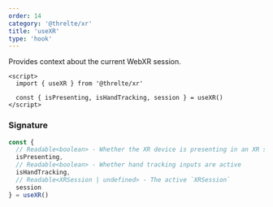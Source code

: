 ```yaml
---
order: 14
category: '@threlte/xr'
title: 'useXR'
type: 'hook'
---
```


Provides context about the current WebXR session.

```svelte
<script>
  import { useXR } from '@threlte/xr'

  const { isPresenting, isHandTracking, session } = useXR()
</script>
```

### Signature

```ts
const {
  // Readable<boolean> - Whether the XR device is presenting in an XR session
  isPresenting,
  // Readable<boolean> - Whether hand tracking inputs are active
  isHandTracking,
  // Readable<XRSession | undefined> - The active `XRSession`
  session
} = useXR()
```
